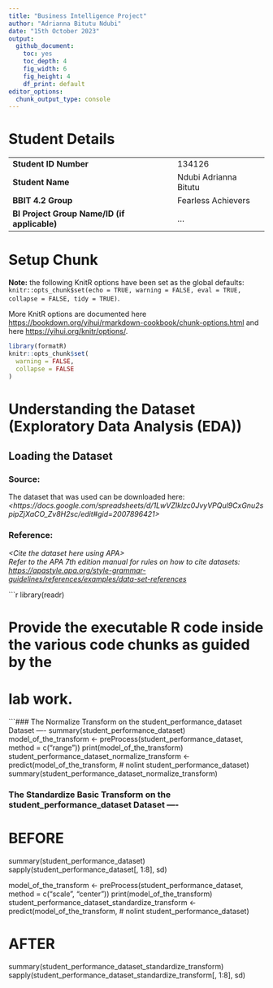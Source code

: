 ```yaml
---
title: "Business Intelligence Project"
author: "Adrianna Bitutu Ndubi"
date: "15th October 2023"
output:
  github_document: 
    toc: yes
    toc_depth: 4
    fig_width: 6
    fig_height: 4
    df_print: default
editor_options:
  chunk_output_type: console
---
```


# Student Details

|                                              |     |
|----------------------------------------------|-----|
| **Student ID Number**                        | 134126 |
| **Student Name**                             | Ndubi Adrianna Bitutu |
| **BBIT 4.2 Group**                           | Fearless Achievers|
| **BI Project Group Name/ID (if applicable)** | ... |

# Setup Chunk

**Note:** the following KnitR options have been set as the global defaults: <BR> `knitr::opts_chunk$set(echo = TRUE, warning = FALSE, eval = TRUE, collapse = FALSE, tidy = TRUE)`.

More KnitR options are documented here <https://bookdown.org/yihui/rmarkdown-cookbook/chunk-options.html> and here <https://yihui.org/knitr/options/>.

```r
library(formatR)
knitr::opts_chunk$set(
  warning = FALSE,
  collapse = FALSE
)
```

# Understanding the Dataset (Exploratory Data Analysis (EDA))

## Loading the Dataset

### Source:

The dataset that was used can be downloaded here: *\<https://docs.google.com/spreadsheets/d/1LwVZIklzc0JvyVPQul9CxGnu2spipZjXaCO_Zv8H2sc/edit#gid=2007896421>*

### Reference:

*\<Cite the dataset here using APA\>\
Refer to the APA 7th edition manual for rules on how to cite datasets: <https://apastyle.apa.org/style-grammar-guidelines/references/examples/data-set-references>*

```r
library(readr)

# Provide the executable R code inside the various code chunks as guided by the
# lab work.
```### The Normalize Transform on the student_performance_dataset Dataset ----
summary(student_performance_dataset)
model_of_the_transform <- preProcess(student_performance_dataset, method = c("range"))
print(model_of_the_transform)
student_performance_dataset_normalize_transform <- predict(model_of_the_transform, # nolint
                                                           student_performance_dataset)
summary(student_performance_dataset_normalize_transform)

### The Standardize Basic Transform on the student_performance_dataset Dataset ----
# BEFORE
summary(student_performance_dataset)
sapply(student_performance_dataset[, 1:8], sd)

model_of_the_transform <- preProcess(student_performance_dataset,
                                     method = c("scale", "center"))
print(model_of_the_transform)
student_performance_dataset_standardize_transform <- predict(model_of_the_transform, # nolint
                                                             student_performance_dataset)

# AFTER
summary(student_performance_dataset_standardize_transform)
sapply(student_performance_dataset_standardize_transform[, 1:8], sd)



